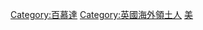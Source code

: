 {{Commons cat|People of Bermuda}}

[[Category:百慕達|Category:百慕達]]
[[Category:英國海外領土人|Category:英國海外領土人]]
[[Category:各國人物|美]]